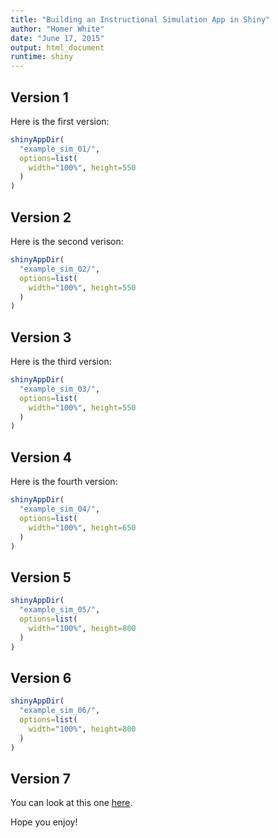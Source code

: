```yaml
---
title: "Building an Instructional Simulation App in Shiny"
author: "Homer White"
date: "June 17, 2015"
output: html_document
runtime: shiny
---
```



## Version 1


Here is the first version:

```r
shinyAppDir(
  "example_sim_01/",
  options=list(
    width="100%", height=550
  )
)
```

## Version 2

Here is the second verison:

```r
shinyAppDir(
  "example_sim_02/",
  options=list(
    width="100%", height=550
  )
)
```


## Version 3

Here is the third version:

```r
shinyAppDir(
  "example_sim_03/",
  options=list(
    width="100%", height=550
  )
)
```

## Version 4

Here is the fourth version:

```r
shinyAppDir(
  "example_sim_04/",
  options=list(
    width="100%", height=650
  )
)
```

## Version 5

```r
shinyAppDir(
  "example_sim_05/",
  options=list(
    width="100%", height=800
  )
)
```

## Version 6

```r
shinyAppDir(
  "example_sim_06/",
  options=list(
    width="100%", height=800
  )
)
```


## Version 7

You can look at this one <a href = "http://homer.shinyapps.io/example_sim_07" target = "_blank">here</a>.

Hope you enjoy!

